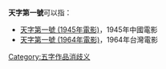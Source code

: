 
'''天字第一號'''可以指：
* [[天字第一號_(1945年電影)|天字第一號 (1945年電影)]]，1945年中國電影
* [[天字第一號_(1964年電影)|天字第一號 (1964年電影)]]，1964年台灣電影
{{disambig}}

[[Category:五字作品消歧义|Category:五字作品消歧义]]